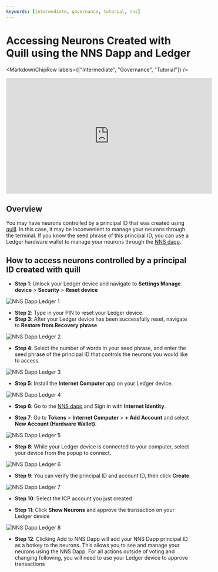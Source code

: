 ```yaml
---
keywords: [intermediate, governance, tutorial, nns]
---
```



# Accessing Neurons Created with Quill using the NNS Dapp and Ledger

<MarkdownChipRow labels={["Intermediate", "Governance", "Tutorial"]} />

<iframe width="560" height="315" src="https://www.youtube.com/embed/lKbYUmqF7J4?si=jIvx5rEza7BnMchE" title="YouTube video player" frameborder="0" allow="accelerometer; autoplay; clipboard-write; encrypted-media; gyroscope; picture-in-picture; web-share" referrerpolicy="strict-origin-when-cross-origin" allowfullscreen></iframe>

## Overview
You may have neurons controlled by a principal ID that was created using [quill](../../../../../../docs/current/developer-docs/developer-tools/cli-tools/quill-cli-reference/quill-parent). In this case, it may be inconvenient to manage your neurons through the terminal. If you know the seed phrase of this principal ID, you can use a Ledger hardware wallet to manage your neurons through the [NNS dapp](/https://nns.ic0.app/).

## How to access neurons controlled by a principal ID created with quill

- **Step 1**: Unlock your Ledger device and navigate to **Settings Manage device** > **Security** > **Reset device**

![NNS Dapp Ledger 1](../../_attachments/ledger-1.webp)

- **Step 2**: Type in your PIN to reset your Ledger device.
- **Step 3**: After your Ledger device has been successfully reset, navigate to **Restore from Recovery phrase**.

![NNS Dapp Ledger 2](../../_attachments/ledger-2.webp)

- **Step 4**: Select the number of words in your seed phrase, and enter the seed phrase of the principal ID that controls the neurons you would like to access.

![NNS Dapp Ledger 3](../../_attachments/ledger-3.webp)

- **Step 5**: Install the **Internet Computer** app on your Ledger device.

![NNS Dapp Ledger 4](../../_attachments/ledger-4.webp)

- **Step 6**: Go to the [NNS dapp](https://nns.ic0.app/) and Sign in with **Internet Identity**.

- **Step 7**: Go to **Tokens** > **Internet Computer** > **+ Add Account** and select **New Account (Hardware Wallet)**.

![NNS Dapp Ledger 5](../../_attachments/ledger-5.webp)

- **Step 8**: While your Ledger device is connected to your computer, select your device from the popup to connect.

![NNS Dapp Ledger 6](../../_attachments/ledger-6.webp)

- **Step 9**: You can verify the principal ID and account ID, then click **Create**.

![NNS Dapp Ledger 7](../../_attachments/ledger-7.webp)

- **Step 10**: Select the ICP account you just created

- **Step 11**: Click **Show Neurons** and approve the transaction on your Ledger device

![NNS Dapp Ledger 8](../../_attachments/ledger-8.webp)

- **Step 12**: Clicking Add to NNS Dapp will add your NNS Dapp principal ID as a hotkey to the neurons. This allows you to see and manage your neurons using the NNS Dapp. For all actions outside of voting and changing following, you will need to use your Ledger device to approve transactions